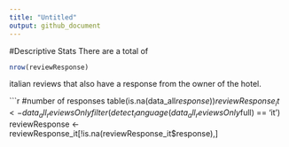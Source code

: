 ```yaml
---
title: "Untitled"
output: github_document
---
```

#Descriptive Stats 
There are a total of
```r
nrow(reviewResponse)
```
italian reviews that also have a response from the owner of the hotel.

```r
#number of responses
table(is.na(data_all$response))
reviewResponse_it <- data_all_reviewsOnly %>% 
  filter(detect_language(data_all_reviewsOnly$full) == 'it')
reviewResponse <- reviewResponse_it[!is.na(reviewResponse_it$response),]